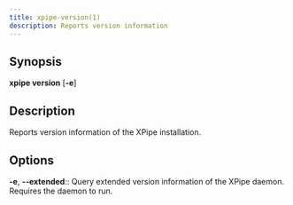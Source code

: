 ```yaml
---
title: xpipe-version(1)
description: Reports version information
---
```


## Synopsis

**xpipe version** [**-e**]


## Description

Reports version information of the XPipe installation.


## Options

**-e**, **--extended**::
  Query extended version information of the XPipe daemon. Requires the daemon to run.
